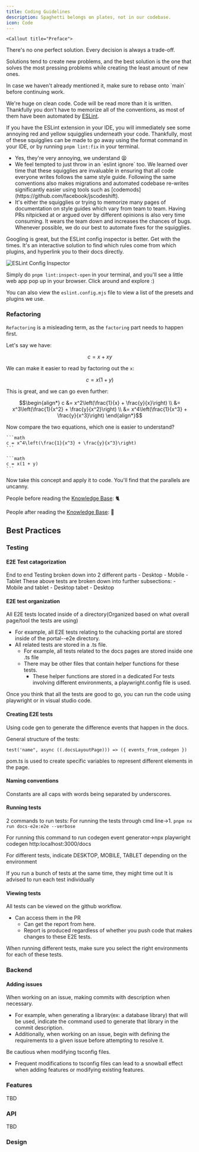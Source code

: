 ```yaml
---
title: Coding Guidelines
description: Spaghetti belongs on plates, not in our codebase.
icon: Code
---
```



    <Callout title="Preface">

There's no one perfect solution. Every decision is always a trade-off.

Solutions tend to create new problems, and the best solution is the one that solves the most pressing problems while creating the least amount of new ones.

</Callout>

<Callout>
  In case we haven't already mentioned it, make sure to rebase onto `main`
  before continuing work.
</Callout>

We're huge on clean code. Code will be read more than it is written. Thankfully you don't have to memorize all of the conventions, as most of them have been automated by [ESLint](https://eslint.org/).

If you have the ESLint extension in your IDE, you will immediately see some annoying red and yellow squigglies underneath your code. Thankfully, most of these squigglies can be made to go away using the format command in your IDE, or by running `pnpm lint:fix` in your terminal.

<Accordions>
  <Accordion title="But these squigglies are so annoying 😭 Can I just do `eslint ignore`? 🥺👉👈">
    <ul>
      <li>Yes, they're very annoying, we understand 😫</li>
      <li>We feel tempted to just throw in an `eslint ignore` too. We learned over time that these squigglies are invaluable in ensuring that all code everyone writes follows the same style guide. Following the same conventions also makes migrations and automated codebase re-writes significantly easier using tools such as [codemods](https://github.com/facebook/jscodeshift).</li>
      <li>It's either the squigglies or trying to memorize many pages of documentation on style guides which vary from team to team. Having PRs nitpicked at or argued over by different opinions is also very time consuming. It wears the team down and increases the chances of bugs. Whenever possible, we do our best to automate fixes for the squigglies.</li>
    </ul>
  </Accordion>

  <Accordion title="The error message isn't helpful, should I google the error or is there a quicker way?">
Googling is great, but the ESLint config inspector is better. Get with the times. It's an interactive solution to find which rules come from which plugins, and hyperlink you to their docs directly.

<img
  src="https://eslint.org/assets/images/blog/2024/config-inspector-intro.png"
  alt="ESLint Config Inspector"
/>

Simply do `pnpm lint:inspect-open` in your terminal, and you'll see a little web app pop up in your browser. Click around and explore :)

You can also view the `eslint.config.mjs` file to view a list of the presets and plugins we use.

  </Accordion>
 </Accordions>

### Refactoring

`Refactoring` is a misleading term, as the `factoring` part needs to happen first.

Let's say we have:

```math
c = x + xy
```

We can make it easier to read by factoring out the `x`:

```math
c = x(1 + y)
```

This is great, and we can go even further:

```math
\begin{align*}
c &= x^2\left(\frac{1}{x} + \frac{y}{x}\right) \\
  &= x^3\left(\frac{1}{x^2} + \frac{y}{x^2}\right) \\
  &= x^4\left(\frac{1}{x^3} + \frac{y}{x^3}\right)
\end{align*}
```

Now compare the two equations, which one is easier to understand?

<div className="flex justify-center items-center gap-4">

    ```math
    c = x^4\left(\frac{1}{x^3} + \frac{y}{x^3}\right)
    ```

    ```math
    c = x(1 + y)
    ```

</div>

Now take this concept and apply it to code. You'll find that the parallels are uncanny.

People before reading the [Knowledge Base](/docs/knowledge-base): 🐈

People after reading the [Knowledge Base](/docs/knowledge-base): 🐅

## Best Practices
### **Testing**
#### E2E Test catagorization
End to end Testing broken down into 2 different parts
	- Desktop
	- Mobile
	- Tablet
These above tests are broken down into further subsections: 
	- Mobile and tablet 
	- Desktop tabet
	- Desktop
#### E2E test organization
All E2E tests located inside of a directory(Organized based on what overall page/tool the tests are using)
- For example, all E2E tests relating to the cuhacking portal are stored inside of the portal--e2e directory. 
 - All related tests are stored in a .ts file. 
	 - For example, all tests related to the docs pages are stored inside one .ts file
	 - There may be other files that contain helper functions for these tests. 
		 - These helper functions are stored in a dedicated 
For tests involving different environments, a playwright.config file is used. 

Once you think that all the tests are good to go, you can run the code using playwright or in visual studio code. 

#### Creating E2E tests
Using code gen to generate the difference events that happen in the docs. 

General structure of the tests: 

``
test('name", async ((.docsLayoutPage))) => ({
	events_from_codegen
})
``

pom.ts is used to create specific variables to represent different elements in the page. 

#### Naming conventions
Constants are all caps with words being separated by underscores. 

#### Running tests
2 commands to run tests: 
For running the tests through cmd line->1. `pnpm nx run docs-e2e:e2e --verbose`
    
For running this command to run codegen event generator->npx playwright codegen http:localhost:3000/docs

For different tests, indicate DESKTOP, MOBILE, TABLET depending on the environment

If you run a bunch of tests at the same time, they might time out
It is advised to run each test individually

#### Viewing tests
All tests can be viewed on the github workflow. 
- Can access them in the PR
	- Can get the report from here.
	- Report is produced regardless of whether you push code that makes changes to these E2E tests. 

When running different tests, make sure you select the right environments for each of these tests. 

### **Backend**

#### Adding issues
When working on an issue, making commits with description when necessary. 
- For example, when generating a library(ex: a database library) that will be used,
  indicate the command used to generate that library in the commit description. 
- Additionally, when working on an issue, begin with defining the requirements to a given issue 
  before attempting to resolve it. 

Be cautious when modifying tsconfig files.
- Frequent modifications to tsconfig files can lead to a snowball effect when adding features
  or modifying existing features. 


### **Features**
TBD


### **API**
TBD

### **Design**








